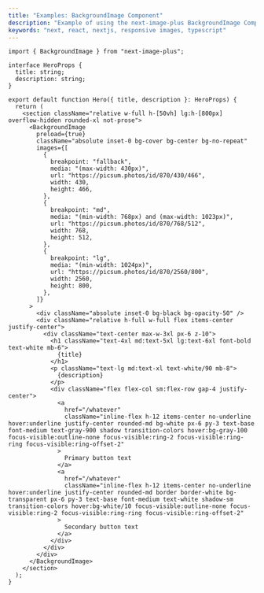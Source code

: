 ```yaml
---
title: "Examples: BackgroundImage Component"
description: "Example of using the next-image-plus BackgroundImage Component with the App router."
keywords: "next, react, nextjs, responsive images, typescript"
---
```


```tsx
import { BackgroundImage } from "next-image-plus";

interface HeroProps {
  title: string;
  description: string;
}

export default function Hero({ title, description }: HeroProps) {
  return (
    <section className="relative w-full h-[50vh] lg:h-[800px] overflow-hidden rounded-xl not-prose">
      <BackgroundImage
        preload={true}
        className="absolute inset-0 bg-cover bg-center bg-no-repeat"
        images={[
          {
            breakpoint: "fallback",
            media: "(max-width: 430px)",
            url: "https://picsum.photos/id/870/430/466",
            width: 430,
            height: 466,
          },
          {
            breakpoint: "md",
            media: "(min-width: 768px) and (max-width: 1023px)",
            url: "https://picsum.photos/id/870/768/512",
            width: 768,
            height: 512,
          },
          {
            breakpoint: "lg",
            media: "(min-width: 1024px)",
            url: "https://picsum.photos/id/870/2560/800",
            width: 2560,
            height: 800,
          },
        ]}
      >
        <div className="absolute inset-0 bg-black bg-opacity-50" />
        <div className="relative h-full w-full flex items-center justify-center">
          <div className="text-center max-w-3xl px-6 z-10">
            <h1 className="text-4xl md:text-5xl lg:text-6xl font-bold text-white mb-6">
              {title}
            </h1>
            <p className="text-lg md:text-xl text-white/90 mb-8">
              {description}
            </p>
            <div className="flex flex-col sm:flex-row gap-4 justify-center">
              <a
                href="/whatever"
                className="inline-flex h-12 items-center no-underline hover:underline justify-center rounded-md bg-white px-6 py-3 text-base font-medium text-gray-900 shadow transition-colors hover:bg-gray-100 focus-visible:outline-none focus-visible:ring-2 focus-visible:ring-ring focus-visible:ring-offset-2"
              >
                Primary button text
              </a>
              <a
                href="/whatever"
                className="inline-flex h-12 items-center no-underline hover:underline justify-center rounded-md border border-white bg-transparent px-6 py-3 text-base font-medium text-white shadow-sm transition-colors hover:bg-white/10 focus-visible:outline-none focus-visible:ring-2 focus-visible:ring-ring focus-visible:ring-offset-2"
              >
                Secondary button text
              </a>
            </div>
          </div>
        </div>
      </BackgroundImage>
    </section>
  );
}
```
